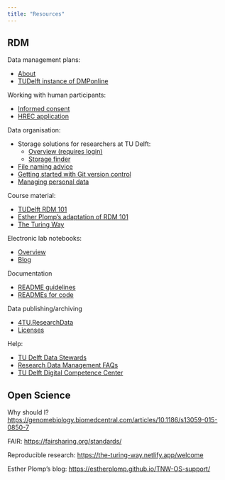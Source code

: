```yaml
---
title: "Resources"
---
```


## RDM

Data management plans:

- [About](https://www.tudelft.nl/en/library/research-data-management/r/plan/data-management-plans)
- [TUDelft instance of DMPonline](https://dmponline.tudelft.nl/)


Working with human participants:

- [Informed consent](https://www.tudelft.nl/over-tu-delft/strategie/integriteitsbeleid/human-research-ethics/informed-consent-templates-and-guide)
- [HREC application](https://www.tudelft.nl/over-tu-delft/strategie/integriteitsbeleid/human-research-ethics/)

Data organisation:

- Storage solutions for researchers at TU Delft:
  + [Overview (requires login)](https://tudelft.topdesk.net/tas/public/ssp/content/detail/service?unid=f359caaa60264f99b0084941736786ae&from=feffb489-e1f9-49cd-8223-53ae0b70b609)
  + [Storage finder](https://storagefinder.tudelft.nl/)
- [File naming advice](https://library.stanford.edu/research/data-management-services/data-best-practices/best-practices-file-naming)
- [Getting started with Git version control](https://git-scm.com/book/en/v2/Getting-Started-About-Version-Control)
- [Managing personal data](https://www.tudelft.nl/en/library/research-data-management/r/manage/confidential-data/personal-data/)

Course material:

- [TUDelft RDM 101](https://zenodo.org/record/6325919#.YxX64bRByUk)
- [Esther Plomp's adaptation of RDM 101](https://estherplomp.github.io/TNW-RDM-101/)
- [The Turing Way](https://the-turing-way.netlify.app/reproducible-research/rdm.html)

Electronic lab notebooks: 

- [Overview](https://www.tudelft.nl/en/library/research-data-management/r/manage/electronic-lab-notebook)
- [Blog](https://openworking.wordpress.com/2019/07/05/keep-calm-and-go-paperless-electronic-lab-notebooks-can-improve-your-research/)

Documentation

- [README guidelines](https://data.4tu.nl/info/fileadmin/user_upload/Documenten/Guidelines_for_creating_a_README_file.pdf)
- [READMEs for code](https://github.com/PurpleBooth/a-good-readme-template)

Data publishing/archiving

- [4TU.ResearchData](https://data.4tu.nl/s/documents/Deposit_Guidelines_2020.pdf)
- [Licenses](https://www.tudelft.nl/library/copyright/c/creative-commons/types-of-licenses/)

Help:

- [TU Delft Data Stewards](https://www.tudelft.nl/en/library/research-data-management/r/support/data-stewardship/contact)
- [Research Data Management FAQs](https://www.tudelft.nl/en/library/research-data-management/r/buttons/faqs)
- [TU Delft Digital Competence Center](https://dcc.tudelft.nl/)

## Open Science

Why should I? <https://genomebiology.biomedcentral.com/articles/10.1186/s13059-015-0850-7>

FAIR: <https://fairsharing.org/standards/>

Reproducible research: <https://the-turing-way.netlify.app/welcome>

Esther Plomp's blog: <https://estherplomp.github.io/TNW-OS-support/>

